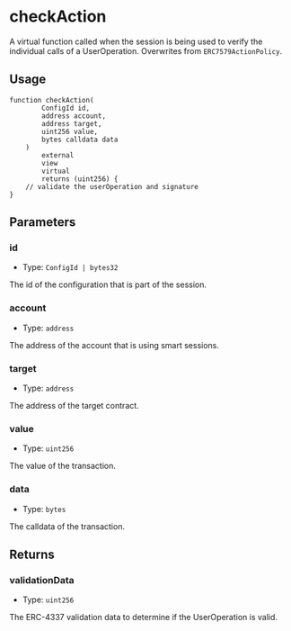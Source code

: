 # checkAction 

A virtual function called when the session is being used to verify the individual calls of a UserOperation. Overwrites from `ERC7579ActionPolicy`.

## Usage

```solidity copy
function checkAction(
        ConfigId id,
        address account,
        address target,
        uint256 value,
        bytes calldata data 
    )
        external
        view
        virtual
        returns (uint256) {
    // validate the userOperation and signature
}
```

## Parameters

### id 

- Type: `ConfigId | bytes32`

The id of the configuration that is part of the session.

### account

- Type: `address`

The address of the account that is using smart sessions.

### target

- Type: `address`

The address of the target contract.

### value

- Type: `uint256`

The value of the transaction.

### data

- Type: `bytes`

The calldata of the transaction.

## Returns

### validationData 

- Type: `uint256`

The ERC-4337 validation data to determine if the UserOperation is valid.
